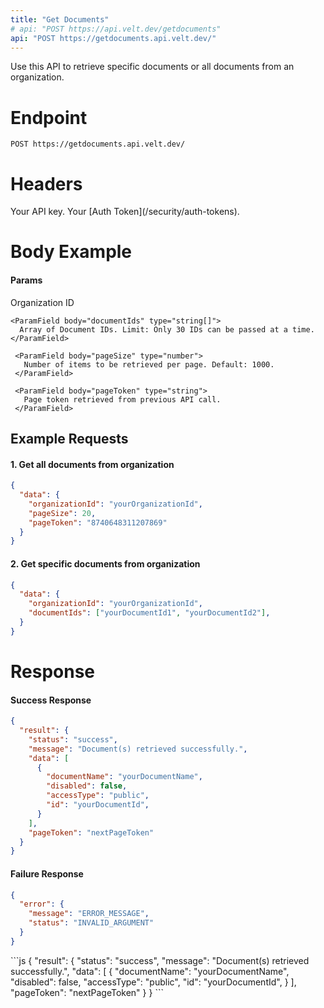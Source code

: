 ```yaml
---
title: "Get Documents"
# api: "POST https://api.velt.dev/getdocuments"
api: "POST https://getdocuments.api.velt.dev/"
---
```


Use this API to retrieve specific documents or all documents from an organization.

# Endpoint

`POST https://getdocuments.api.velt.dev/`

# Headers

<ParamField header="x-velt-api-key" type="string" required>
  Your API key.
</ParamField>

<ParamField header="x-velt-auth-token" type="string" required>
  Your [Auth Token](/security/auth-tokens).
</ParamField>

# Body Example

#### Params

<ParamField body="data" type="object" required>
  <Expandable title="properties">
    <ParamField body="organizationId" type="string" required>
      Organization ID
    </ParamField>

    <ParamField body="documentIds" type="string[]">
      Array of Document IDs. Limit: Only 30 IDs can be passed at a time.
    </ParamField>

     <ParamField body="pageSize" type="number">
       Number of items to be retrieved per page. Default: 1000. 
     </ParamField>

     <ParamField body="pageToken" type="string">
       Page token retrieved from previous API call.
     </ParamField>
  </Expandable>
</ParamField>

## **Example Requests**

#### 1. Get all documents from organization

```JSON
{
  "data": {
    "organizationId": "yourOrganizationId",
    "pageSize": 20,
    "pageToken": "8740648311207869"
  }
}
```

#### 2. Get specific documents from organization

```JSON
{
  "data": {
    "organizationId": "yourOrganizationId",
    "documentIds": ["yourDocumentId1", "yourDocumentId2"],
  }
}
```

# Response

#### Success Response

```JSON
{
  "result": {
    "status": "success",
    "message": "Document(s) retrieved successfully.",
    "data": [
      {
        "documentName": "yourDocumentName",
        "disabled": false,
        "accessType": "public",
        "id": "yourDocumentId",
      }
    ],
    "pageToken": "nextPageToken"
  }
}

```

#### Failure Response

```JSON
{
  "error": {
    "message": "ERROR_MESSAGE",
    "status": "INVALID_ARGUMENT"
  }
}
```

<ResponseExample>
```js
{
  "result": {
    "status": "success",
    "message": "Document(s) retrieved successfully.",
    "data": [
      {
        "documentName": "yourDocumentName",
        "disabled": false,
        "accessType": "public",
        "id": "yourDocumentId",
      }
    ],
    "pageToken": "nextPageToken"
  }
}
```
</ResponseExample>